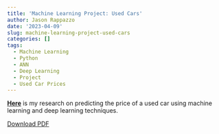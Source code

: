 ```yaml
---
title: 'Machine Learning Project: Used Cars'
author: Jason Rappazzo
date: '2023-04-09'
slug: machine-learning-project-used-cars
categories: []
tags:
  - Machine Learning
  - Python
  - ANN
  - Deep Learning
  - Project
  - Used Car Prices
---
```

[**Here**]("C:\Users\jjrap\OneDrive\Desktop\Coding Portfolio\Portfolio Website\static\Paper.pdf") is my research on predicting the price of a used car using machine learning and deep learning techniques.

[Download PDF](\Paper.pdf)

